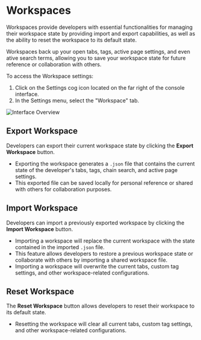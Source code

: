 # Workspaces

Workspaces provide developers with essential functionalities for managing their workspace state by providing import and export capabilities, as well as the ability to reset the workspace to its default state. 

Workspaces back up your open tabs, tags, active page settings, and even ative search terms, allowing you to save your workspace state for future reference or collaboration with others.

To access the Workspace settings:

1. Click on the Settings cog icon located on the far right of the console interface.
2. In the Settings menu, select the "Workspace" tab.

![Interface Overview](/png/workspaces/hero.png)

## Export Workspace

Developers can export their current workspace state by clicking the __Export Workspace__ button.

- Exporting the workspace generates a `.json` file that contains the current state of the developer's tabs, tags, chain search, and active page settings.
- This exported file can be saved locally for personal reference or shared with others for collaboration purposes.

## Import Workspace

Developers can import a previously exported workspace by clicking the __Import Workspace__ button.

- Importing a workspace will replace the current workspace with the state contained in the imported `.json` file.
- This feature allows developers to restore a previous workspace state or collaborate with others by importing a shared workspace file.
- Importing a workspace will overwrite the current tabs, custom tag settings, and other workspace-related configurations.

## Reset Workspace

The __Reset Workspace__ button allows developers to reset their workspace to its default state.

- Resetting the workspace will clear all current tabs, custom tag settings, and other workspace-related configurations.